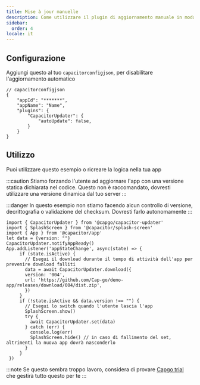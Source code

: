 ```yaml
---
title: Mise à jour manuelle
description: Come utilizzare il plugin di aggiornamento manuale in modalità self-hosted
sidebar:
  order: 4
locale: it
---
```


## Configurazione

Aggiungi questo al tuo ``capacitorconfigjson``, per disabilitare l'aggiornamento automatico
```tsx
// capacitorconfigjson
{
	"appId": "*******",
	"appName": "Name",
	"plugins": {
		"CapacitorUpdater": {
			"autoUpdate": false,
		}
	}
}
```

## Utilizzo

Puoi utilizzare questo esempio o ricreare la logica nella tua app

:::caution
Stiamo forzando l'utente ad aggiornare l'app con una versione statica dichiarata nel codice. Questo non è raccomandato, dovresti utilizzare una versione dinamica dal tuo server
:::

:::danger
In questo esempio non stiamo facendo alcun controllo di versione, decrittografia o validazione del checksum. Dovresti farlo autonomamente
:::

```tsx
import { CapacitorUpdater } from '@capgo/capacitor-updater'
import { SplashScreen } from '@capacitor/splash-screen'
import { App } from '@capacitor/app'
let data = {version: ""}
CapacitorUpdater.notifyAppReady()
App.addListener('appStateChange', async(state) => {
     if (state.isActive) {
       // Esegui il download durante il tempo di attività dell'app per prevenire download falliti
       data = await CapacitorUpdater.download({
       version: '004',
       url: 'https://github.com/Cap-go/demo-app/releases/download/004/dist.zip',
       })
     }
     if (!state.isActive && data.version !== "") {
       // Esegui lo switch quando l'utente lascia l'app
       SplashScreen.show()
       try {
         await CapacitorUpdater.set(data)
       } catch (err) {
         console.log(err)
         SplashScreen.hide() // in caso di fallimento del set, altrimenti la nuova app dovrà nasconderlo
       }
     }
 })
```

:::note
Se questo sembra troppo lavoro, considera di provare [Capgo trial](https://capgo.app/register/) che gestirà tutto questo per te
:::